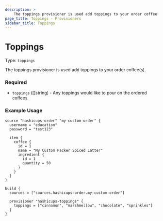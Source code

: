 ```yaml
---
description: >
    The toppings provisioner is used add toppings to your order coffee(s).
page_title: Toppings - Provisioners
sidebar_title: Toppings
---
```


# Toppings

Type: `toppings`

The toppings provisioner is used add toppings to your order coffee(s).

### Required

- `toppings` ([]string) - Any toppings would like to pour on the ordered coffees.

### Example Usage


```hcl
source "hashicups-order" "my-custom-order" {
  username = "education"
  password = "test123"

  item {
    coffee {
      id = 1
      name = "My Custom Packer Spiced Latter"
      ingredient {
        id = 1
        quantity = 50
      }
    }
  }
}

build {
  sources = ["sources.hashicups-order.my-custom-order"]

  provisioner "hashicups-toppings" {
    toppings = ["cinnamon", "marshmellow", "chocolate", "sprinkles"]
  }
}
```

